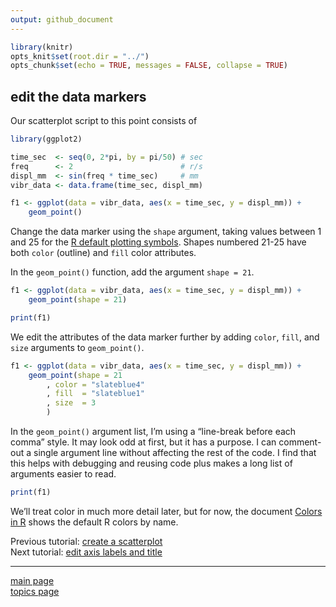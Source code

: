 ```yaml
---
output: github_document
---
```


```r
library(knitr)
opts_knit$set(root.dir = "../")
opts_chunk$set(echo = TRUE, messages = FALSE, collapse = TRUE)
```

## edit the data markers 

Our scatterplot script to this point consists of

```r
library(ggplot2)

time_sec  <- seq(0, 2*pi, by = pi/50) # sec
freq      <- 2                        # r/s
displ_mm  <- sin(freq * time_sec)     # mm
vibr_data <- data.frame(time_sec, displ_mm)

f1 <- ggplot(data = vibr_data, aes(x = time_sec, y = displ_mm)) +
	geom_point()
```


Change the data marker using the `shape` argument, taking values between 1 and 25 for the [R default plotting symbols](http://www.cookbook-r.com/Graphs/Shapes_and_line_types/). Shapes numbered 21-25 have both `color` (outline) and `fill` color attributes. 

In the `geom_point()` function, add the argument `shape = 21`.
  
```r
f1 <- ggplot(data = vibr_data, aes(x = time_sec, y = displ_mm)) +
	geom_point(shape = 21)

print(f1)
```

We edit the attributes of the data marker further by adding `color`, `fill`, and `size` arguments to `geom_point()`. 

```r
f1 <- ggplot(data = vibr_data, aes(x = time_sec, y = displ_mm)) +
	geom_point(shape = 21
		, color = "slateblue4"
		, fill  = "slateblue1"
		, size  = 3
		)
```

In the `geom_point()` argument list, I'm using a "line-break before each comma" style. It may look odd at first, but it has a purpose. I can comment-out a single argument line without affecting the rest of the code. I find that this helps with debugging and reusing code plus makes a long list of arguments easier to read.

```r
print(f1)
```

We'll treat color in much more detail later, but for now, the document [Colors in R](http://www.stat.columbia.edu/~tzheng/files/Rcolor.pdf) shows the default R colors by name. 









Previous tutorial: [create a scatterplot](tut-0304_create-scatterplot.md)<br>
Next tutorial: [edit axis labels and title](tut-0306_edit-axis-labels-title.md)

---

[main page](../README.md)<br> 
[topics page](README-by-topic.md)
